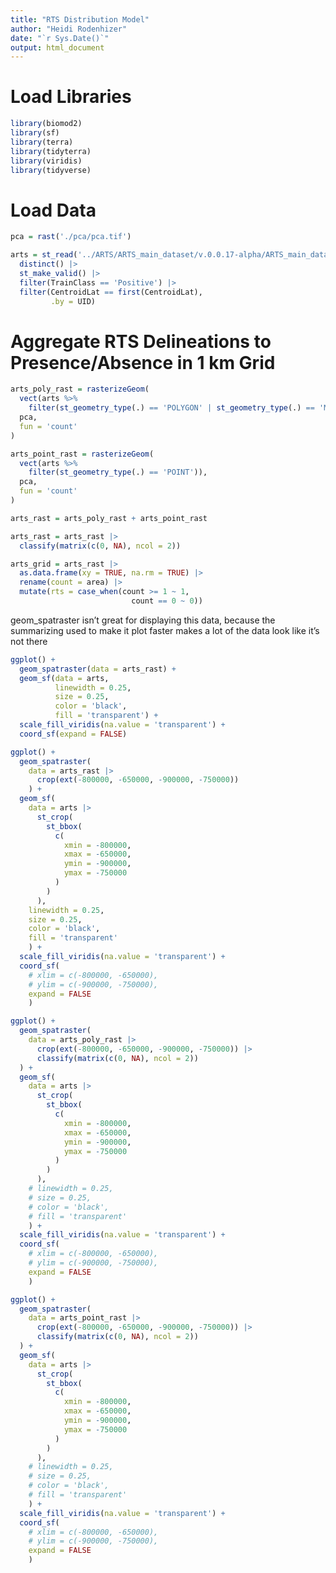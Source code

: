 ```yaml
---
title: "RTS Distribution Model"
author: "Heidi Rodenhizer"
date: "`r Sys.Date()`"
output: html_document
---
```


# Load Libraries

```r
library(biomod2)
library(sf)
library(terra)
library(tidyterra)
library(viridis)
library(tidyverse)
```


# Load Data

```r
pca = rast('./pca/pca.tif')

arts = st_read('../ARTS/ARTS_main_dataset/v.0.0.17-alpha/ARTS_main_dataset.geojson') |>
  distinct() |>
  st_make_valid() |>
  filter(TrainClass == 'Positive') |>
  filter(CentroidLat == first(CentroidLat),
         .by = UID)
```


# Aggregate RTS Delineations to Presence/Absence in 1 km Grid

```r
arts_poly_rast = rasterizeGeom(
  vect(arts %>%
    filter(st_geometry_type(.) == 'POLYGON' | st_geometry_type(.) == 'MULTIPOLYGON')), 
  pca,
  fun = 'count'
)

arts_point_rast = rasterizeGeom(
  vect(arts %>%
    filter(st_geometry_type(.) == 'POINT')), 
  pca,
  fun = 'count'
)

arts_rast = arts_poly_rast + arts_point_rast

arts_rast = arts_rast |>
  classify(matrix(c(0, NA), ncol = 2))
```

```r
arts_grid = arts_rast |>
  as.data.frame(xy = TRUE, na.rm = TRUE) |>
  rename(count = area) |>
  mutate(rts = case_when(count >= 1 ~ 1,
                           count == 0 ~ 0))
```

geom_spatraster isn't great for displaying this data, because the summarizing used to make it plot faster makes a lot of the data look like it's not there

```r
ggplot() +
  geom_spatraster(data = arts_rast) +
  geom_sf(data = arts,
          linewidth = 0.25,
          size = 0.25,
          color = 'black',
          fill = 'transparent') +
  scale_fill_viridis(na.value = 'transparent') +
  coord_sf(expand = FALSE)

ggplot() +
  geom_spatraster(
    data = arts_rast |>
      crop(ext(-800000, -650000, -900000, -750000))
    ) +
  geom_sf(
    data = arts |>
      st_crop(
        st_bbox(
          c(
            xmin = -800000, 
            xmax = -650000, 
            ymin = -900000, 
            ymax = -750000
          )
        )
      ),
    linewidth = 0.25,
    size = 0.25,
    color = 'black',
    fill = 'transparent'
    ) +
  scale_fill_viridis(na.value = 'transparent') +
  coord_sf(
    # xlim = c(-800000, -650000),
    # ylim = c(-900000, -750000),
    expand = FALSE
    )

ggplot() +
  geom_spatraster(
    data = arts_poly_rast |>
      crop(ext(-800000, -650000, -900000, -750000)) |>
      classify(matrix(c(0, NA), ncol = 2))
  ) +
  geom_sf(
    data = arts |>
      st_crop(
        st_bbox(
          c(
            xmin = -800000, 
            xmax = -650000, 
            ymin = -900000, 
            ymax = -750000
          )
        )
      ),
    # linewidth = 0.25,
    # size = 0.25,
    # color = 'black',
    # fill = 'transparent'
    ) +
  scale_fill_viridis(na.value = 'transparent') +
  coord_sf(
    # xlim = c(-800000, -650000),
    # ylim = c(-900000, -750000),
    expand = FALSE
    )

ggplot() +
  geom_spatraster(
    data = arts_point_rast |>
      crop(ext(-800000, -650000, -900000, -750000)) |>
      classify(matrix(c(0, NA), ncol = 2))
  ) +
  geom_sf(
    data = arts |>
      st_crop(
        st_bbox(
          c(
            xmin = -800000, 
            xmax = -650000, 
            ymin = -900000, 
            ymax = -750000
          )
        )
      ),
    # linewidth = 0.25,
    # size = 0.25,
    # color = 'black',
    # fill = 'transparent'
    ) +
  scale_fill_viridis(na.value = 'transparent') +
  coord_sf(
    # xlim = c(-800000, -650000),
    # ylim = c(-900000, -750000),
    expand = FALSE
    )
```

